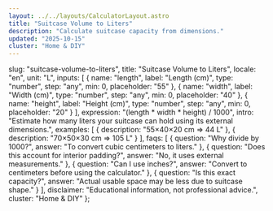 ```yaml
---
layout: ../../layouts/CalculatorLayout.astro
title: "Suitcase Volume to Liters"
description: "Calculate suitcase capacity from dimensions."
updated: "2025-10-15"
cluster: "Home & DIY"
---
```



  slug: "suitcase-volume-to-liters",
  title: "Suitcase Volume to Liters",
  locale: "en",
  unit: "L",
  inputs: [
    { name: "length", label: "Length (cm)", type: "number", step: "any", min: 0, placeholder: "55" },
    { name: "width", label: "Width (cm)", type: "number", step: "any", min: 0, placeholder: "40" },
    { name: "height", label: "Height (cm)", type: "number", step: "any", min: 0, placeholder: "20" }
  ],
  expression: "(length * width * height) / 1000",
  intro: "Estimate how many liters your suitcase can hold using its external dimensions.",
  examples: [
    { description: "55×40×20 cm ⇒ 44 L" },
    { description: "70×50×30 cm ⇒ 105 L" }
  ],
  faqs: [
    { question: "Why divide by 1000?", answer: "To convert cubic centimeters to liters." },
    { question: "Does this account for interior padding?", answer: "No, it uses external measurements." },
    { question: "Can I use inches?", answer: "Convert to centimeters before using the calculator." },
    { question: "Is this exact capacity?", answer: "Actual usable space may be less due to suitcase shape." }
  ],
  disclaimer: "Educational information, not professional advice.",
  cluster: "Home & DIY"
};

<Calculator schema={schema} />

